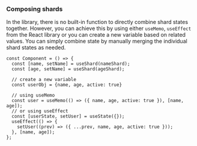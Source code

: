 ### Composing shards

In the library, there is no built-in function to directly combine shard states together. However, you can achieve
this by using either `useMemo`, `useEffect` from the React library or you can create a new variable based on related values.
You can simply combine state by manually merging the individual shard states as needed.

```tsx
const Component = () => {
  const [name, setName] = useShard(nameShard);
  const [age, setName] = useShard(ageShard);

  // create a new variable
  const userObj = {name, age, active: true}

  // using useMemo
  const user = useMemo(() => ({ name, age, active: true }), [name, age]);
  // or using useEffect
  const [userState, setUser] = useState({});
  useEffect(() => {
    setUser((prev) => ({ ...prev, name, age, active: true }));
  }, [name, age]);
};
```
